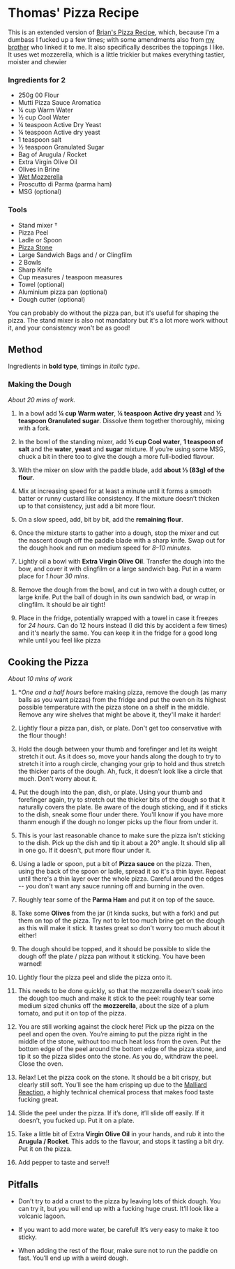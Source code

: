 # Thomas' Pizza Recipe

This is an extended version of [Brian's Pizza Recipe], which, because I'm a dumbass I fucked up a few times; with some amendments also from [my brother] who linked it to me. It also specifically describes the toppings I like. It uses wet mozzerella, which is a little trickier but makes everything tastier, moister and chewier

[Brian's Pizza Recipe]: https://www.ditalia.com/blogs/the-secret-sauce/caputo-00-flour-pizza-dough-recipe
[my brother]: https://twitter.com/2steady4u

### Ingredients for 2

-   250g 00 Flour
-   Mutti Pizza Sauce Aromatica
-   ¼ cup Warm Water
-   ½ cup Cool Water
-   ¼ teaspoon Active Dry Yeast
-   ¼ teaspoon Active dry yeast
-   1 teaspoon salt
-   ½ teaspoon Granulated Sugar
-   Bag of Arugula / Rocket
-   Extra Virgin Olive Oil
-   Olives in Brine
-   [Wet Mozzerella]
-   Proscutto di Parma (parma ham)
-   MSG (optional)

[Wet Mozzerella]: https://www.tesco.com/groceries/en-GB/products/250065690

### Tools

-   Stand mixer †
-   Pizza Peel
-   Ladle or Spoon
-   [Pizza Stone]
-   Large Sandwich Bags and / or Clingfilm
-   2 Bowls
-   Sharp Knife
-   Cup measures / teaspoon measures
-   Towel (optional)
-   Aluminium pizza pan (optional)
-   Dough cutter (optional)

You can probably do without the pizza pan, but it's useful for shaping the pizza. The stand mixer is also not mandatory but it's a lot more work without it, and your consistency won't be as good!

[Pizza Stone]: https://www.amazon.co.uk/gp/product/B07WRR36D7/ref=ppx_yo_dt_b_search_asin_title?ie=UTF8&psc=1

## Method

Ingredients in **bold type**, timings in _italic type_.

### Making the Dough

_About 20 mins of work._

1.  In a bowl add **¼ cup Warm water**, **¼ teaspoon Active dry yeast** and **½ teaspoon Granulated sugar**. Dissolve them together thoroughly, mixing with a fork.

2.  In the bowl of the standing mixer, add **½ cup Cool water**, **1 teaspoon of salt** and the **water**, **yeast** and **sugar** mixture. If you’re using some MSG, chuck a bit in there too to give the dough a more full-bodied flavour.

3.  With the mixer on slow with the paddle blade, add **about ⅓ (83g) of the flour**.

4.  Mix at increasing speed for at least a minute until it forms a smooth batter or runny custard like consistency. If the mixture doesn’t thicken up to that consistency, just add a bit more flour.

5.  On a slow speed, add, bit by bit, add the **remaining flour**.

6.  Once the mixture starts to gather into a dough, stop the mixer and cut the nascent dough off the paddle blade with a sharp knife. Swap out for the dough hook and run on medium speed for _8–10 minutes_.

7.  Lightly oil a bowl with **Extra Virgin Olive Oil**. Transfer the dough into the bow, and cover it with clingfilm or a large sandwich bag. Put in a warm place for _1 hour 30 mins_.

8.  Remove the dough from the bowl, and cut in two with a dough cutter, or large knife. Put the ball of dough in its own sandwich bad, or wrap in clingfilm. It should be air tight!

9.  Place in the fridge, potentially wrapped with a towel in case it freezes for _24 hours_. Can do 12 hours instead (I did this by accident a few times) and it's nearly the same. You can keep it in the fridge for a good long while until you feel like pizza

## Cooking the Pizza

_About 10 mins of work_

1.  \*_One and a half hours_ before making pizza, remove the dough (as many balls as you want pizzas) from the fridge and put the oven on its highest possible temperature with the pizza stone on a shelf in the middle. Remove any wire shelves that might be above it, they'll make it harder!

2.  Lightly flour a pizza pan, dish, or plate. Don't get too conservative with the flour though!

3.  Hold the dough between your thumb and forefinger and let its weight stretch it out. As it does so, move your hands along the dough to try to stretch it into a rough circle, changing your grip to hold and thus stretch the thicker parts of the dough. Ah, fuck, it doesn't look like a circle that much. Don't worry about it.

4.  Put the dough into the pan, dish, or plate. Using your thumb and forefinger again, try to stretch out the thicker bits of the dough so that it naturally covers the plate. Be aware of the dough sticking, and if it sticks to the dish, sneak some flour under there. You'll know if you have more thanm enough if the dough no longer picks up the flour from under it.

5.  This is your last reasonable chance to make sure the pizza isn't sticking to the dish. Pick up the dish and tip it about a 20° angle. It should slip all in one go. If it doesn't, put more flour under it.

6.  Using a ladle or spoon, put a bit of **Pizza sauce** on the pizza. Then, using the back of the spoon or ladle, spread it so it's a thin layer. Repeat until there's a thin layer over the whole pizza. Careful around the edges -- you don't want any sauce running off and burning in the oven.

7.  Roughly tear some of the **Parma Ham** and put it on top of the sauce.

8.  Take some **Olives** from the jar (it kinda sucks, but with a fork) and put them on top of the pizza. Try not to let too much brine get on the dough as this will make it stick. It tastes great so don't worry too much about it either!

9.  The dough should be topped, and it should be possible to slide the dough off the plate / pizza pan without it sticking. You have been warned!

10. Lightly flour the pizza peel and slide the pizza onto it.

11. This needs to be done quickly, so that the mozzerella doesn't soak into the dough too much and make it stick to the peel: roughly tear some medium sized chunks off the **mozzerella**, about the size of a plum tomato, and put it on top of the pizza.

12. You are still working against the clock here! Pick up the pizza on the peel and open the oven. You’re aiming to put the pizza right in the middle of the stone, without too much heat loss from the oven. Put the bottom edge of the peel around the bottom edge of the pizza stone, and tip it so the pizza slides onto the stone. As you do, withdraw the peel. Close the oven.

13. Relax! Let the pizza cook on the stone. It should be a bit crispy, but clearly still soft. You’ll see the ham crisping up due to the [Malliard Reaction], a highly technical chemical process that makes food taste fucking great.

14. Slide the peel under the pizza. If it’s done, it’ll slide off easily. If it doesn’t, you fucked up. Put it on a plate.

15. Take a little bit of Extra **Virgin Olive Oil** in your hands, and rub it into the **Arugula / Rocket**. This adds to the flavour, and stops it tasting a bit dry. Put it on the pizza.

16. Add pepper to taste and serve!!

[Malliard Reaction]: https://en.wikipedia.org/wiki/Maillard_reaction

## Pitfalls

-   Don’t try to add a crust to the pizza by leaving lots of thick dough. You can try it, but you will end up with a fucking huge crust. It’ll look like a volcanic lagoon.

-   If you want to add more water, be careful! It’s very easy to make it too sticky.

-   When adding the rest of the flour, make sure not to run the paddle on fast. You’ll end up with a weird dough.
